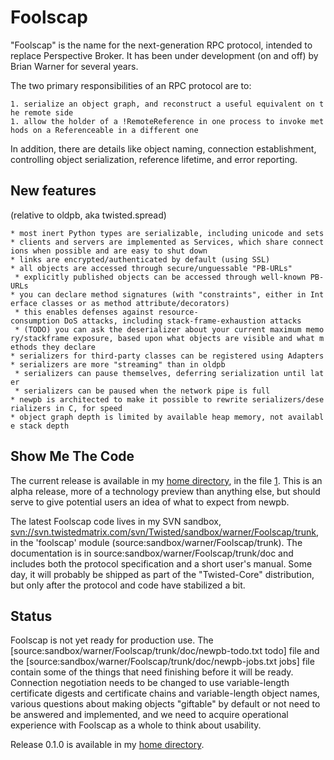 = Foolscap =

"Foolscap" is the name for the next-generation RPC protocol, intended to replace Perspective Broker. It has been under development (on and off) by Brian Warner for several years.

The two primary responsibilities of an RPC protocol are to:

 1. serialize an object graph, and reconstruct a useful equivalent on the remote side
 1. allow the holder of a !RemoteReference in one process to invoke methods on a Referenceable in a different one

In addition, there are details like object naming, connection establishment, controlling object serialization, reference lifetime, and error reporting.

== New features ==
(relative to oldpb, aka twisted.spread)

 * most inert Python types are serializable, including unicode and sets
 * clients and servers are implemented as Services, which share connections when possible and are easy to shut down
 * links are encrypted/authenticated by default (using SSL)
 * all objects are accessed through secure/unguessable "PB-URLs"
  * explicitly published objects can be accessed through well-known PB-URLs
 * you can declare method signatures (with "constraints", either in Interface classes or as method attribute/decorators)
  * this enables defenses against resource-consumption DoS attacks, including stack-frame-exhaustion attacks
  * (TODO) you can ask the deserializer about your current maximum memory/stackframe exposure, based upon what objects are visible and what methods they declare
 * serializers for third-party classes can be registered using Adapters
 * serializers are more "streaming" than in oldpb
  * serializers can pause themselves, deferring serialization until later
  * serializers can be paused when the network pipe is full
 * newpb is architected to make it possible to rewrite serializers/deserializers in C, for speed
 * object graph depth is limited by available heap memory, not available stack depth

== Show Me The Code ==

The current release is available in my [http://twistedmatrix.com/~warner/Foolscap/ home directory], in the file [http://twistedmatrix.com/~warner/Foolscap/foolscap-0.0.7.tar.gz]. This is an alpha release, more of a technology preview than anything else, but should serve to give potential users an idea of what to expect from newpb.

The latest Foolscap code lives in my SVN sandbox, svn://svn.twistedmatrix.com/svn/Twisted/sandbox/warner/Foolscap/trunk, in the 'foolscap' module (source:sandbox/warner/Foolscap/trunk). The documentation is in source:sandbox/warner/Foolscap/trunk/doc and includes both the protocol specification and a short user's manual. Some day, it will probably be shipped as part of the "Twisted-Core" distribution, but only after the protocol and code have stabilized a bit.

== Status ==

Foolscap is not yet ready for production use. The [source:sandbox/warner/Foolscap/trunk/doc/newpb-todo.txt todo] file and the [source:sandbox/warner/Foolscap/trunk/doc/newpb-jobs.txt jobs] file contain some of the things that need finishing before it will be ready. Connection negotiation needs to be changed to use variable-length certificate digests and certificate chains and variable-length object names, various questions about making objects "giftable" by default or not need to be answered and implemented, and we need to acquire operational experience with Foolscap as a whole to think about usability.

Release 0.1.0 is available in my [http://twistedmatrix.com/~warner/Foolscap/ home directory].

